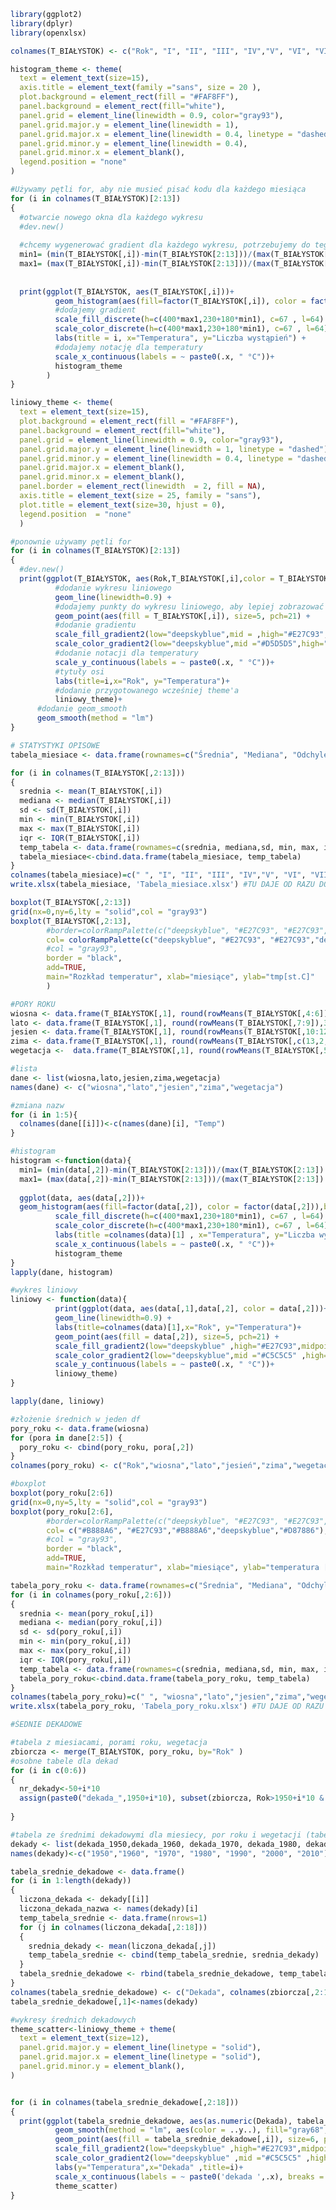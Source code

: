 ```r
library(ggplot2)
library(dplyr)
library(openxlsx)
```

```r
colnames(T_BIAŁYSTOK) <- c("Rok", "I", "II", "III", "IV","V", "VI", "VII", "VIII", "IX", "X", "XI", "XII" )

```


```r
histogram_theme <- theme(
  text = element_text(size=15),
  axis.title = element_text(family ="sans", size = 20 ),
  plot.background = element_rect(fill = "#FAF8FF"),
  panel.background = element_rect(fill="white"),
  panel.grid = element_line(linewidth = 0.9, color="gray93"),
  panel.grid.major.y = element_line(linewidth = 1),
  panel.grid.major.x = element_line(linewidth = 0.4, linetype = "dashed"),
  panel.grid.minor.y = element_line(linewidth = 0.4),
  panel.grid.minor.x = element_blank(),
  legend.position = "none"
)

#Używamy pętli for, aby nie musieć pisać kodu dla każdego miesiąca
for (i in colnames(T_BIAŁYSTOK)[2:13])
{
  #otwarcie nowego okna dla każdego wykresu
  #dev.new()
  
  #chcemy wygenerować gradient dla każdego wykresu, potrzebujemy do tego przedziału temperatur, aby dopasować do niego przedział kolorów
  min1= (min(T_BIAŁYSTOK[,i])-min(T_BIAŁYSTOK[2:13]))/(max(T_BIAŁYSTOK[2:13]) - min(T_BIAŁYSTOK[2:13]))
  max1= (max(T_BIAŁYSTOK[,i])-min(T_BIAŁYSTOK[2:13]))/(max(T_BIAŁYSTOK[2:13]) - min(T_BIAŁYSTOK[2:13]))
  
  
  print(ggplot(T_BIAŁYSTOK, aes(T_BIAŁYSTOK[,i]))+
          geom_histogram(aes(fill=factor(T_BIAŁYSTOK[,i]), color = factor(T_BIAŁYSTOK[,i])),bins = 8) +
          #dodajemy gradient
          scale_fill_discrete(h=c(400*max1,230+180*min1), c=67 , l=64) +
          scale_color_discrete(h=c(400*max1,230+180*min1), c=67 , l=64)+
          labs(title = i, x="Temperatura", y="Liczba wystąpień") +
          #dodajemy notację dla temperatury
          scale_x_continuous(labels = ~ paste0(.x, " °C"))+
          histogram_theme
        )
}

```


```r

liniowy_theme <- theme(
  text = element_text(size=15),
  plot.background = element_rect(fill = "#FAF8FF"),
  panel.background = element_rect(fill="white"),
  panel.grid = element_line(linewidth = 0.9, color="gray93"),
  panel.grid.major.y = element_line(linewidth = 1, linetype = "dashed"),
  panel.grid.minor.y = element_line(linewidth = 0.4, linetype = "dashed"),
  panel.grid.major.x = element_blank(),
  panel.grid.minor.x = element_blank(),
  panel.border = element_rect(linewidth  = 2, fill = NA),
  axis.title = element_text(size = 25, family = "sans"),
  plot.title = element_text(size=30, hjust = 0),
  legend.position  = "none"
  )

#ponownie używamy pętli for
for (i in colnames(T_BIAŁYSTOK)[2:13])
{
  #dev.new()
  print(ggplot(T_BIAŁYSTOK, aes(Rok,T_BIAŁYSTOK[,i],color = T_BIAŁYSTOK[,i]))+ 
          #dodanie wykresu liniowego 
          geom_line(linewidth=0.9) + 
          #dodajemy punkty do wykresu liniowego, aby lepiej zobrazować poszczególne dane (oraz ze względów estetycznych)
          geom_point(aes(fill = T_BIAŁYSTOK[,i]), size=5, pch=21) +
          #dodanie gradientu
          scale_fill_gradient2(low="deepskyblue",mid = ,high="#E27C93",midpoint = 7,limits=c(min(T_BIAŁYSTOK[2:13]),max(T_BIAŁYSTOK[2:13]))) +
          scale_color_gradient2(low="deepskyblue",mid ="#D5D5D5",high="#E27C93",midpoint = 7,limits=c(min(T_BIAŁYSTOK[2:13]),max(T_BIAŁYSTOK[2:13])))+ 
          #dodanie notacji dla temperatury
          scale_y_continuous(labels = ~ paste0(.x, " °C"))+
          #tytuły osi
          labs(title=i,x="Rok", y="Temperatura")+ 
          #dodanie przygotowanego wcześniej theme'a
          liniowy_theme)+
      #dodanie geom_smooth
      geom_smooth(method = "lm")
}
```


```r
# STATYSTYKI OPISOWE
tabela_miesiace <- data.frame(rownames=c("Średnia", "Mediana", "Odchylenie Standardowe", "Minimum", "Maximum", "Rozstęp miedzykwartylowy"))

for (i in colnames(T_BIAŁYSTOK[,2:13]))
{
  srednia <- mean(T_BIAŁYSTOK[,i])
  mediana <- median(T_BIAŁYSTOK[,i])
  sd <- sd(T_BIAŁYSTOK[,i])
  min <- min(T_BIAŁYSTOK[,i])
  max <- max(T_BIAŁYSTOK[,i])
  iqr <- IQR(T_BIAŁYSTOK[,i])
  temp_tabela <- data.frame(rownames=c(srednia, mediana,sd, min, max, iqr))
  tabela_miesiace<-cbind.data.frame(tabela_miesiace, temp_tabela)
}
colnames(tabela_miesiace)=c(" ", "I", "II", "III", "IV","V", "VI", "VII", "VIII", "IX", "X", "XI", "XII" )
write.xlsx(tabela_miesiace, 'Tabela_miesiace.xlsx') #TU DAJE OD RAZU DO WORKING DIRECTORY


```

```r
boxplot(T_BIAŁYSTOK[,2:13])
grid(nx=0,ny=6,lty = "solid",col = "gray93")
boxplot(T_BIAŁYSTOK[,2:13], 
        #border=colorRampPalette(c("deepskyblue", "#E27C93", "#E27C93","deepskyblue"))( 12), 
        col= colorRampPalette(c("deepskyblue", "#E27C93", "#E27C93","deepskyblue"))( 12), 
        #col = "gray93",
        border = "black",
        add=TRUE,
        main="Rozkład temperatur", xlab="miesiące", ylab="tmp[st.C]"
        )
```

```r
#PORY ROKU
wiosna <- data.frame(T_BIAŁYSTOK[,1], round(rowMeans(T_BIAŁYSTOK[,4:6]),3))
lato <- data.frame(T_BIAŁYSTOK[,1], round(rowMeans(T_BIAŁYSTOK[,7:9]),3))
jesien <- data.frame(T_BIAŁYSTOK[,1], round(rowMeans(T_BIAŁYSTOK[,10:12]),3))
zima <- data.frame(T_BIAŁYSTOK[,1], round(rowMeans(T_BIAŁYSTOK[,c(13,2,3)]),3))
wegetacja <-  data.frame(T_BIAŁYSTOK[,1], round(rowMeans(T_BIAŁYSTOK[,5:11]),3))

#lista
dane <- list(wiosna,lato,jesien,zima,wegetacja)
names(dane) <- c("wiosna","lato","jesien","zima","wegetacja")

#zmiana nazw
for (i in 1:5){
  colnames(dane[[i]])<-c(names(dane)[i], "Temp")
}

#histogram
histogram <-function(data){
  min1= (min(data[,2])-min(T_BIAŁYSTOK[2:13]))/(max(T_BIAŁYSTOK[2:13]) - min(T_BIAŁYSTOK[2:13]))
  max1= (max(data[,2])-min(T_BIAŁYSTOK[2:13]))/(max(T_BIAŁYSTOK[2:13]) - min(T_BIAŁYSTOK[2:13]))
  
  ggplot(data, aes(data[,2]))+
  geom_histogram(aes(fill=factor(data[,2]), color = factor(data[,2])),bins = 8) +
          scale_fill_discrete(h=c(400*max1,230+180*min1), c=67 , l=64) +
          scale_color_discrete(h=c(400*max1,230+180*min1), c=67 , l=64)+
          labs(title =colnames(data)[1] , x="Temperatura", y="Liczba wystąpień") +
          scale_x_continuous(labels = ~ paste0(.x, " °C"))+
          histogram_theme
}
lapply(dane, histogram)

#wykres liniowy
liniowy <- function(data){
          print(ggplot(data, aes(data[,1],data[,2], color = data[,2]))+
          geom_line(linewidth=0.9) + 
          labs(title=colnames(data)[1],x="Rok", y="Temperatura")+ 
          geom_point(aes(fill = data[,2]), size=5, pch=21) +
          scale_fill_gradient2(low="deepskyblue" ,high="#E27C93",midpoint = 7,limits=c(min(T_BIAŁYSTOK[2:13]),max(T_BIAŁYSTOK[2:13]))) + 
          scale_color_gradient2(low="deepskyblue",mid ="#C5C5C5" ,high="#E27C93",midpoint = 7,limits=c(min(T_BIAŁYSTOK[2:13]),max(T_BIAŁYSTOK[2:13])))+
          scale_y_continuous(labels = ~ paste0(.x, " °C"))+
          liniowy_theme)
}

lapply(dane, liniowy)

#złożenie średnich w jeden df
pory_roku <- data.frame(wiosna)
for (pora in dane[2:5]) {
  pory_roku <- cbind(pory_roku, pora[,2])
}
colnames(pory_roku) <- c("Rok","wiosna","lato","jesień","zima","wegetacja")

#boxplot
boxplot(pory_roku[2:6])
grid(nx=0,ny=5,lty = "solid",col = "gray93")
boxplot(pory_roku[2:6], 
        #border=colorRampPalette(c("deepskyblue", "#E27C93", "#E27C93","deepskyblue"))( 12), 
        col= c("#B888A6", "#E27C93","#B888A6","deepskyblue","#D87886"), 
        #col = "gray93",
        border = "black",
        add=TRUE,
        main="Rozkład temperatur", xlab="miesiące", ylab="temperatura [st.C]")

```


```r
tabela_pory_roku <- data.frame(rownames=c("Średnia", "Mediana", "Odchylenie Standardowe", "Minimum", "Maximum", "Rozstęp miedzykwartylowy"))
for (i in colnames(pory_roku[,2:6]))
{
  srednia <- mean(pory_roku[,i])
  mediana <- median(pory_roku[,i])
  sd <- sd(pory_roku[,i])
  min <- min(pory_roku[,i])
  max <- max(pory_roku[,i])
  iqr <- IQR(pory_roku[,i])
  temp_tabela <- data.frame(rownames=c(srednia, mediana,sd, min, max, iqr))
  tabela_pory_roku<-cbind.data.frame(tabela_pory_roku, temp_tabela)
}
colnames(tabela_pory_roku)=c(" ", "wiosna","lato","jesien","zima","wegetacja")
write.xlsx(tabela_pory_roku, 'Tabela_pory_roku.xlsx') #TU DAJE OD RAZU DO WORKING DIRECTORY
```

```r
#ŚEDNIE DEKADOWE

#tabela z miesiacami, porami roku, wegetacja
zbiorcza <- merge(T_BIAŁYSTOK, pory_roku, by="Rok" )
#osobne tabele dla dekad
for (i in c(0:6))
{
  nr_dekady<-50+i*10
  assign(paste0("dekada_",1950+i*10), subset(zbiorcza, Rok>1950+i*10 & Rok <=1960+i*10))
  
}
```

```r
#tabela ze średnimi dekadowymi dla miesiecy, por roku i wegetacji (tabela_srednie_dekadowe)
dekady <- list(dekada_1950,dekada_1960, dekada_1970, dekada_1980, dekada_1990, dekada_2000, dekada_2010)
names(dekady)<-c("1950","1960", "1970", "1980", "1990", "2000", "2010")

tabela_srednie_dekadowe <- data.frame()
for (i in 1:length(dekady))
{
  liczona_dekada <- dekady[[i]]
  liczona_dekada_nazwa <- names(dekady)[i]
  temp_tabela_srednie <- data.frame(nrows=1)
  for (j in colnames(liczona_dekada[,2:18]))
  {
    srednia_dekady <- mean(liczona_dekada[,j])
    temp_tabela_srednie <- cbind(temp_tabela_srednie, srednia_dekady)
  }
  tabela_srednie_dekadowe <- rbind(tabela_srednie_dekadowe, temp_tabela_srednie)  
}
colnames(tabela_srednie_dekadowe) <- c("Dekada", colnames(zbiorcza[,2:18]))
tabela_srednie_dekadowe[,1]<-names(dekady)
```

```r
#wykresy średnich dekadowych
theme_scatter<-liniowy_theme + theme(
  text = element_text(size=12),
  panel.grid.major.y = element_line(linetype = "solid"),
  panel.grid.major.x = element_line(linetype = "solid"),
  panel.grid.minor.y = element_blank(),
)


for (i in colnames(tabela_srednie_dekadowe[,2:18]))
{
  print(ggplot(tabela_srednie_dekadowe, aes(as.numeric(Dekada), tabela_srednie_dekadowe[,i]))+
          geom_smooth(method = "lm", aes(color = ..y..), fill="gray68", alpha = 0.2)+
          geom_point(aes(fill = tabela_srednie_dekadowe[,i]), size=6, pch=21) +
          scale_fill_gradient2(low="deepskyblue" ,high="#E27C93",midpoint = 7,limits=c(min(T_BIAŁYSTOK[2:13]),max(T_BIAŁYSTOK[2:13])))+
          scale_color_gradient2(low="deepskyblue" ,mid ="#C5C5C5" ,high="#E27C93",midpoint = 7,limits=c(min(T_BIAŁYSTOK[2:13]),max(T_BIAŁYSTOK[2:13])))+
          labs(y="Temperatura",x="Dekada" ,title=i)+
          scale_x_continuous(labels = ~ paste0('dekada ',.x), breaks = round(seq(min(tabela_srednie_dekadowe$Dekada),max(tabela_srednie_dekadowe$Dekada),by=10),1))+
          theme_scatter)
}
```
